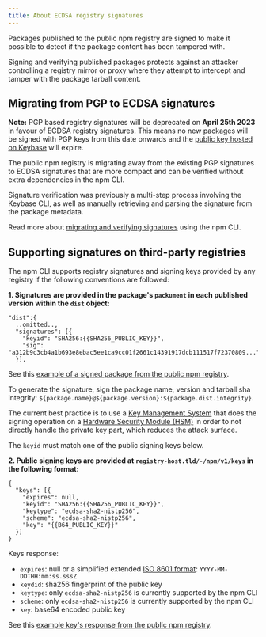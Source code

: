 ```yaml
---
title: About ECDSA registry signatures
---
```


Packages published to the public npm registry are signed to make it possible to detect if the package content has been tampered with.

Signing and verifying published packages protects against an attacker controlling a registry mirror or proxy where they attempt to intercept and tamper with the package tarball content.

## Migrating from PGP to ECDSA signatures

<Note>

**Note:** PGP based registry signatures will be deprecated on **April 25th 2023** in favour of ECDSA registry signatures. This means no new packages will be signed with PGP keys from this date onwards and the [public key hosted on Keybase](https://keybase.io/npmregistry) will expire.

</Note>

The public npm registry is migrating away from the existing PGP signatures to ECDSA signatures that are more compact and can be verified without extra dependencies in the npm CLI.

Signature verification was previously a multi-step process involving the Keybase CLI, as well as manually retrieving and parsing the signature from the package metadata.

Read more about <a href="/verifying-registry-signatures">migrating and verifying signatures</a> using the npm CLI.

## Supporting signatures on third-party registries

The npm CLI supports registry signatures and signing keys provided by any registry if the following conventions are followed:

**1. Signatures are provided in the package's `packument` in each published version within the `dist` object:**

  ```
  "dist":{
    ..omitted..,
    "signatures": [{
      "keyid": "SHA256:{{SHA256_PUBLIC_KEY}}",
      "sig": "a312b9c3cb4a1b693e8ebac5ee1ca9cc01f2661c14391917dcb111517f72370809..."
    }],
  ```

See this <a href="https://registry.npmjs.org/light-cycle/1.4.3" target="_blank">example of a signed package from the public npm registry</a>.

To generate the signature, sign the package name, version and tarball sha integrity: `${package.name}@${package.version}:${package.dist.integrity}`.

The current best practice is to use a <a href="https://en.wikipedia.org/wiki/Key_management#Key_management_system" target="_blank">Key Management System</a> that does the signing operation on a <a href="https://en.wikipedia.org/wiki/Hardware_security_module" target="_blank">Hardware Security Module (HSM)</a> in order to not directly handle the private key part, which reduces the attack surface.

The `keyid` must match one of the public signing keys below.

**2. Public signing keys are provided at `registry-host.tld/-/npm/v1/keys` in the following format:**

  ```
  {
    "keys": [{
      "expires": null,
      "keyid": "SHA256:{{SHA256_PUBLIC_KEY}}",
      "keytype": "ecdsa-sha2-nistp256",
      "scheme": "ecdsa-sha2-nistp256",
      "key": "{{B64_PUBLIC_KEY}}"
    }]
  }
  ```

Keys response:

- `expires`: null or a simplified extended <a href="https://en.wikipedia.org/wiki/ISO_8601" target="_blank">ISO 8601 format</a>: `YYYY-MM-DDTHH:mm:ss.sssZ`
- `keydid`: sha256 fingerprint of the public key
- `keytype`: only `ecdsa-sha2-nistp256` is currently supported by the npm CLI
- `scheme`: only `ecdsa-sha2-nistp256` is currently supported by the npm CLI
- `key`: base64 encoded public key

See this <a href="https://registry.npmjs.org/-/npm/v1/keys" target="_blank">example key's response from the public npm registry</a>.
